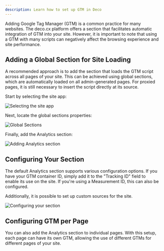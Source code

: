 ```yaml
---
description: Learn how to set up GTM in Deco
---
```


Adding Google Tag Manager (GTM) is a common practice for many websites. The
deco.cx platform offers a section that facilitates automatic integration of GTM
into your site. However, it is important to note that using a GTM with many
scripts can negatively affect the browsing experience and site performance.

## Adding a Global Section for Site Loading

A recommended approach is to add the section that loads the GTM script across
all pages of your site. This can be achieved using global sections, which are
automatically loaded on all admin-generated pages. For proxied pages, it is
still necessary to insert the script directly at its source.

Start by selecting the site app:

![Selecting the site app](https://deco.cx/docs/gtm/select-app.png)

Next, locate the global sections properties:

![Global Sections](https://deco.cx/docs/gtm/global-sections.png)

Finally, add the Analytics section:

![Adding Analytics section](https://deco.cx/docs/gtm/add-analytics.png)

## Configuring Your Section

The default Analytics section supports various configuration options. If you
have your GTM container ID, simply add it to the "Tracking ID" field to enable
its use on the site. If you're using a Measurement ID, this can also be
configured.

Additionally, it is possible to set up custom sources for the site.

![Configuring your section](https://deco.cx/docs/gtm/configure-your-section.png)

## Configuring GTM per Page

You can also add the Analytics section to individual pages. With this setup,
each page can have its own GTM, allowing the use of different GTMs for different
pages of your site.
